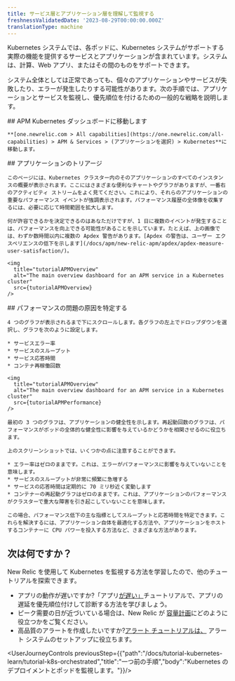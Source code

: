 ```yaml
---
title: サービス層とアプリケーション層を理解して監視する
freshnessValidatedDate: '2023-08-29T00:00:00.000Z'
translationType: machine
---
```




Kubernetes システムでは、各ポッドに、Kubernetes システムがサポートする実際の機能を提供するサービスとアプリケーションが含まれています。システムは、計算、Web アプリ、またはその間のものをサポートできます。

システム全体としては正常であっても、個々のアプリケーションやサービスが失敗したり、エラーが発生したりする可能性があります。次の手順では、アプリケーションとサービスを監視し、優先順位を付けるための一般的な戦略を説明します。

<Steps>
  <Step>
    ## APM Kubernetes ダッシュボードに移動します

    **[one.newrelic.com > All capabilities](https://one.newrelic.com/all-capabilities) > APM & Services > (アプリケーションを選択) > Kubernetes**に移動します。  

  </Step>

  <Step>
    ## アプリケーションのトリアージ

    このページには、Kubernetes クラスター内のそのアプリケーションのすべてのインスタンスの概要が表示されます。ここにはさまざまな便利なチャートやグラフがありますが、一番右のアクティビティ ストリームをよく見てください。これにより、それらのアプリケーションの重要なパフォーマンス イベントが強調表示されます。パフォーマンス履歴の全体像を収集するには、必要に応じて時間範囲を拡大します。

    何が許容できるかを決定できるのはあなただけですが、1 日に複数のイベントが発生することは、パフォーマンスを向上できる可能性があることを示しています。たとえば、上の画像では、わずか数時間以内に複数の Apdex 警告があります。[Apdex の警告は、ユーザー エクスペリエンスの低下を示します](/docs/apm/new-relic-apm/apdex/apdex-measure-user-satisfaction/)。

    <img
      title="tutorialAPMOverview"
      alt="The main overview dashboard for an APM service in a Kubernetes cluster"
      src={tutorialAPMOverview}
    />
  </Step>

  <Step>
    ## パフォーマンスの問題の原因を特定する

    4 つのグラフが表示されるまで下にスクロールします。各グラフの左上でドロップダウンを選択し、グラフを次のように設定します。

    * サービスエラー率
    * サービスのスループット
    * サービス応答時間
    * コンテナ再稼働回数

    <img
      title="tutorialAPMOverview"
      alt="The main overview dashboard for an APM service in a Kubernetes cluster"
      src={tutorialAPMPerformance}
    />

    最初の 3 つのグラフは、アプリケーションの健全性を示します。再起動回数のグラフは、パフォーマンスがポッドの全体的な健全性に影響を与えているかどうかを相関させるのに役立ちます。

    上のスクリーンショットでは、いくつかの点に注意することができます。

    * エラー率はゼロのままです。これは、エラーがパフォーマンスに影響を与えていないことを意味します。
    * サービスのスループットが非常に頻繁に急増する
    * サービスの応答時間は定期的に 70 ミリ秒近く変動します
    * コンテナーの再起動グラフはゼロのままです。これは、アプリケーションのパフォーマンスがクラスターで重大な障害を引き起こしていないことを意味します。

    この場合、パフォーマンス低下の主な指標としてスループットと応答時間を特定できます。これらを解決するには、アプリケーション自体を最適化する方法や、アプリケーションをホストするコンテナーに CPU パワーを投入する方法など、さまざまな方法があります。
  </Step>
</Steps>

## 次は何ですか？

New Relic を使用して Kubernetes を監視する方法を学習したので、他のチュートリアルを探索できます。

* アプリの動作が遅いですか?「アプリ[が遅い」](/docs/tutorial-app-slow/root-causes)チュートリアルで、アプリの遅延を優先順位付けして診断する方法を学びましょう。
* ピーク需要の日が近づいている場合は、New Relic が [容量計画](/docs/tutorial-peak-demand/get-started)にどのように役立つかをご覧ください。
* 高品質のアラートを作成したいですか?[アラート チュートリアルは、](/docs/tutorial-create-alerts/create-new-relic-alerts/) アラート システムのセットアップに役立ちます。

<UserJourneyControls previousStep={{"path":"/docs/tutorial-kubernetes-learn/tutorial-k8s-orchestrated","title":"一つ前の手順","body":"Kubernetes のデプロイメントとポッドを監視します。"}}/>
